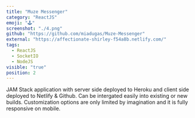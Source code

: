 ```yaml
---
title: "Muze Messenger"
category: "ReactJS"
emoji: "🕹️"
screenshot: "./4.png"
github: "https://github.com/miadugas/Muze-Messenger"
external: "https://affectionate-shirley-f54a8b.netlify.com/"
tags:
  - ReactJS
  - SocketIO
  - NodeJS
visible: "true"
position: 2
---
```


JAM Stack application with server side deployed to Heroku and client side deployed to Netlify & Github. Can be intergated easily into existing or new builds. Customization options are only limited by imagination and it is fully responsive on mobile.

